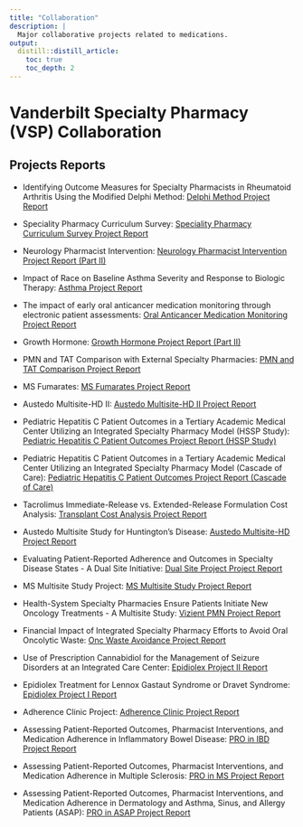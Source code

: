 ```yaml
---
title: "Collaboration"
description: |
  Major collaborative projects related to medications.
output:
  distill::distill_article:
    toc: true
    toc_depth: 2
---
```


# Vanderbilt Specialty Pharmacy (VSP) Collaboration

## Projects Reports

<div class='font75'>

* Identifying Outcome Measures for Specialty Pharmacists in Rheumatoid Arthritis Using the Modified Delphi Method: [Delphi Method Project Report](https://choileena.github.io/collab_dir/2025-06-03 Delphi QR report.html)

* Speciality Pharmacy Curriculum Survey: [Speciality Pharmacy Curriculum Survey Project Report](https://choileena.github.io/collab_dir/CurriculumSurvery_QR.html)

* Neurology Pharmacist Intervention: [Neurology Pharmacist Intervention Project Report (Part II)](https://choileena.github.io/collab_dir/neuropin_newmod_aan 1.html)

* Impact of Race on Baseline Asthma Severity and Response to Biologic Therapy: [Asthma Project Report](https://choileena.github.io/collab_dir/asthma_allergy_abbreviated_report_v3.html)

* The impact of early oral anticancer medication monitoring through electronic patient assessments: [Oral Anticancer Medication Monitoring Project Report](https://choileena.github.io/collab_dir/ASHP Tech Grant QR report 1.html)

* Growth Hormone: [Growth Hormone Project Report (Part II)](https://choileena.github.io/collab_dir/Growthhormone_QR.html)

* PMN and TAT Comparison with External Specialty Pharmacies: [PMN and TAT Comparison Project Report](https://choileena.github.io/collab_dir/abbr_pmn_tat.html)

* MS Fumarates: [MS Fumarates Project Report](https://choileena.github.io/collab_dir/2024-05-15 MS Fumarates QR.html)

* Austedo Multisite-HD II: [Austedo Multisite-HD II Project Report](https://choileena.github.io/collab_dir/HD Austedo Multisite Stats Report.html)

* Pediatric Hepatitis C Patient Outcomes in a Tertiary Academic Medical Center Utilizing an Integrated Specialty Pharmacy Model (HSSP Study): [Pediatric Hepatitis C Patient Outcomes Project Report (HSSP Study)](https://choileena.github.io/collab_dir/HCV HSSP STATS QR.html)

* Pediatric Hepatitis C Patient Outcomes in a Tertiary Academic Medical Center Utilizing an Integrated Specialty Pharmacy Model (Cascade of Care): [Pediatric Hepatitis C Patient Outcomes Project Report (Cascade of Care)](https://choileena.github.io/collab_dir/HCV COC POSTER STATS.html)

* Tacrolimus Immediate-Release vs. Extended-Release Formulation Cost Analysis: [Transplant Cost Analysis Project Report](https://choileena.github.io/collab_dir/Transplant_Cost_Analysis_poster_report.html)

* Austedo Multisite Study for Huntington's Disease: [Austedo Multisite-HD Project Report](https://choileena.github.io/collab_dir/austedo-QR.html)

* Evaluating Patient-Reported Adherence and Outcomes in Specialty Disease States - A Dual Site Initiative: [Dual Site Project Project Report](https://choileena.github.io/collab_dir/dual-QR-report.html)

* MS Multisite Study Project: [MS Multisite Study Project Report](https://choileena.github.io/collab_dir/ms_multi-PRO-QR 2022.11.30.html)

* Health-System Specialty Pharmacies Ensure Patients Initiate New Oncology Treatments - A Multisite Study: [Vizient PMN Project Report](https://choileena.github.io/collab_dir/Vizient QR report.html)

* Financial Impact of Integrated Specialty Pharmacy Efforts to Avoid Oral Oncolytic Waste: [Onc Waste Avoidance Project Report](https://choileena.github.io/collab_dir/Onc_Waste_Avoidance_Poster.html)

* Use of Prescription Cannabidiol for the Management of Seizure Disorders at an Integrated Care Center: [Epidiolex Project II Report](https://choileena.github.io/collab_dir/epidiolex-QR2 2022.10.10b.html)

* Epidiolex Treatment for Lennox Gastaut Syndrome or Dravet Syndrome: [Epidiolex Project I Report ](https://choileena.github.io/collab_dir/Pharmacist management of prescription cannabidiol.html)

* Adherence Clinic Project: [Adherence Clinic Project Report](https://choileena.github.io/collab_dir/Specialty PharmD intervention targeting adherence.html)

* Assessing Patient-Reported Outcomes, Pharmacist Interventions, and Medication Adherence in Inflammatory Bowel Disease: [PRO in IBD Project Report](https://choileena.github.io/collab_dir/Patient-reported outcomes in an IBD clinic.html)

* Assessing Patient-Reported Outcomes, Pharmacist Interventions, and Medication Adherence in Multiple Sclerosis: [PRO in MS Project Report](https://choileena.github.io/collab_dir/Patient-reported outcomes and interventions in MS.html)

* Assessing Patient-Reported Outcomes, Pharmacist Interventions, and Medication Adherence in Dermatology and Asthma, Sinus, and Allergy Patients (ASAP): [PRO in ASAP Project Report](https://choileena.github.io/collab_dir/PROs in dermatology, asthma and allergy patients.html)

</div>
